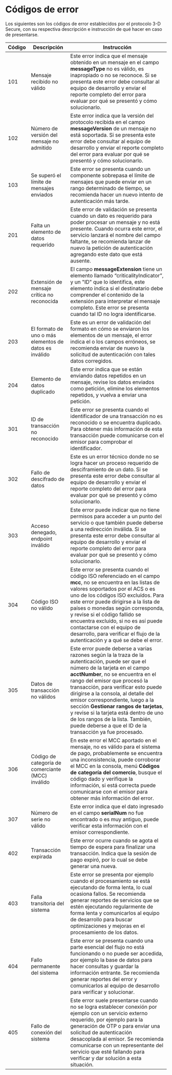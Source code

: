 <MissingTranslationBanner />

# Códigos de error

Los siguientes son los códigos de error establecidos por el protocolo 3-D Secure, con su respectiva descripción e instrucción de qué hacer en caso de presentarse.

 Código  | Descripción                                            | Instrucción                                        |
---------|--------------------------------------------------------|----------------------------------------------------|
 101     | Mensaje recibido no válido                             | Este error indica que el mensaje obtenido en un mensaje en el campo **messageType** no es válido, es inapropiado o no se reconoce. Si se presenta este error debe consultar al equipo de desarrollo y enviar el reporte completo del error para evaluar por qué se presentó y cómo solucionarlo.                                                                                                          |
 102     | Número de versión del mensaje no admitido              | Este error indica que la versión del protocolo recibida en el campo **messageVersion** de un mensaje no está soportada. Si se presenta este error debe consultar al equipo de desarrollo y enviar el reporte completo del error para evaluar por qué se presentó y cómo solucionarlo.      |
 103     | Se superó el límite de mensajes enviados               | Este error se presenta cuando un componente sobrepasa el límite de mensajes que puede enviar en un rango determinado de tiempo, se recomienda hacer un nuevo intento de autenticación  más tarde.                                                                                   |
 201     | Falta un elemento de datos requerido                   | Este error de validación se presenta cuando un dato es requerido para poder procesar un mensaje y no está presente. Cuando ocurra este error, el servicio lanzará el nombre del campo faltante, se recomienda lanzar de nuevo la petición de autenticación agregando este dato que está ausente.                                                                                                                           |
 202     | Extensión de mensaje crítica no reconocida             | El campo **messageExtension** tiene un elemento llamado “criticalityIndicator”, y un "ID" que lo identifica, este elemento indica si el destinatario debe comprender el contenido de la extensión para interpretar el mensaje completo. Este error se presenta cuando tal ID no logra identificarse.                                                                                                         |
 203     | El formato de uno o más elementos de datos es inválido | Este es un error de validación del formato en cómo se enviaron los elementos de un mensaje, el error indica el o los campos erróneos, se recomienda enviar de nuevo la solicitud de autenticación con tales datos corregidos.                                                                 |
 204     | Elemento de datos duplicado                            | Este error indica que se están enviando datos repetidos en un mensaje, revise los datos enviados como petición, elimine los elementos repetidos, y vuelva a enviar una petición.                                                                                                          |
 301     | ID de transacción no reconocido                        | Este error se presenta cuando el identificador de una transacción no es reconocido o se encuentra duplicado. Para obtener más información de esta transacción puede comunicarse con el emisor para comprobar el identificador.                                                             |
 302     | Fallo de descifrado de datos                           | Este es un error técnico donde no se logra hacer un proceso requerido de desciframiento de un dato. Si se presenta este error debe consultar al equipo de desarrollo y enviar el reporte completo del error para evaluar por qué se presentó y cómo solucionarlo.                             |
 303     | Acceso denegado, endpoint inválido                     | Este error puede indicar que no tiene permisos para acceder a un punto del servicio o que también puede deberse a una redirección inválida. Si se presenta este error debe consultar al equipo de desarrollo y enviar el reporte completo del error para evaluar por qué se presentó y cómo solucionarlo.                                                                                                          |
 304     | Código ISO no válido                                   | Este error se presenta cuando el código ISO referenciado en el campo **mcc**, no se encuentra en las listas de valores soportados por el ACS o es uno de los códigos ISO excluídos. Para este error puede dirigirse a la lista de países o monedas según corresponda, y revise si el código fallido se encuentra excluído, si no es así puede contactarse con el equipo de desarrollo, para verificar el flujo de la autenticación y a qué se debe el error.                                                                    |
 305     | Datos de transacción no válidos                        | Este error puede deberse a varias razones según la la traza de la autenticación, puede ser que el número de la tarjeta en el campo **acctNumber**, no se encuentra en el rango del emisor que procesó la transacción, para verificar esto puede dirigirse a la consola, al detalle del emisor correspondiente, luego a la sección **Gestionar rangos de tarjetas**, y revise si la tarjeta está dentro de uno de los rangos de la lista. También, puede deberse a que el ID de la transacción ya fue procesado.                             |
 306     | Código de categoría de comerciante (MCC) inválido      | En este error el MCC aportado en el mensaje, no es válido para el sistema de pago, probablemente se encuentra una inconsistencia, puede corroborar el MCC en la consola, menú **Códigos de categoría del comercio**, busque el código dado y verifique la información, si está correcta puede comunicarse con el emisor para obtener más información del error.                                                      |
 307     | Número de serie no válido                              | Este error indica que el dato ingresado en el campo **serialNum** no fue encontrado o es muy antiguo, puede verificar esta información con el emisor correspondiente.      |
 402     | Transacción expirada                                   | Este error ocurre cuando se agota el tiempo de espera para finalizar una transacción. Indica que la sesión de pago expiró, por lo cual se debe generar una nueva.     |
 403     | Falla transitoria del sistema                          | Este error se presenta por ejemplo cuando el procesamiento se está ejecutando de forma lenta, lo cual ocasiona fallos. Se recomienda generar reportes de servicios que se estén ejecutando regularmente de forma lenta y comunicarlos al equipo de desarrollo para buscar optimizaciones y mejoras en el procesamiento de los datos.                                                                              |
 404     | Fallo permanente del sistema                           | Este error se presenta cuando una parte esencial del flujo no está funcionando o no puede ser accedida, por ejemplo la base de datos para hacer consultas y guardar la información entrante. Se recomienda generar reportes del error y comunicarlos al equipo de desarrollo para verificar y solucionar.                                                                                                            |
 405     | Fallo de conexión del sistema                          | Este error suele presentarse cuando no se logra establecer conexión por ejemplo con un servicio externo requerido, por ejemplo para la generación de OTP o para enviar una solicitud de autenticación desacoplada al emisor. Se recomienda comunicarse con un representante del servicio que esté fallando para verificar y dar solución a esta situación.                                                          |
